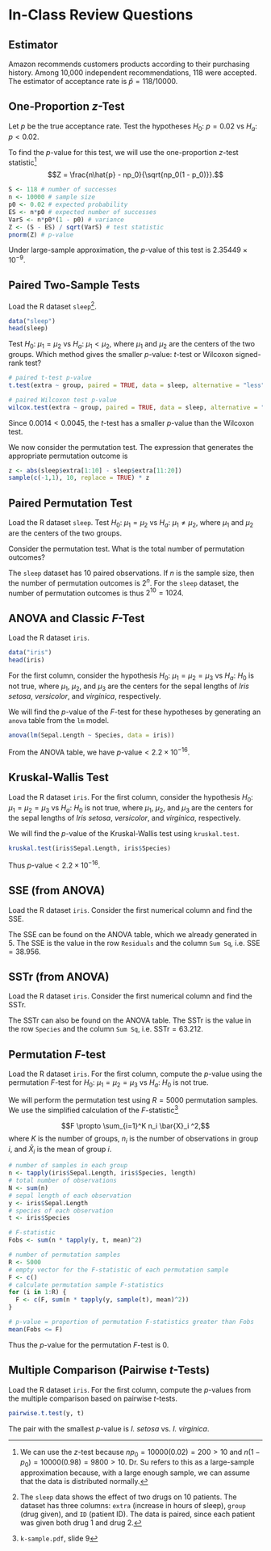 # In-Class Review Questions

## Estimator

Amazon recommends customers products according to their purchasing history.
Among 10,000 independent recommendations, 118 were accepted.
The estimator of acceptance rate is $\hat{p} = 118/10000$.

## One-Proportion $z$-Test

Let $p$ be the true acceptance rate.
Test the hypotheses
$H_0$: $p = 0.02$ vs $H_a$: $p < 0.02.$

To find the $p$-value for this test,
we will use the one-proportion $z$-test
statistic^[We can use the $z$-test because $np_0 = 10000(0.02) = 200 > 10$
and $n(1 - p_0) = 10000(0.98) = 9800 > 10$. 
Dr. Su refers to this as a large-sample approximation because, with a large enough sample,
we can assume that the data is distributed normally.]
$$Z = \frac{n\hat{p} - np_0}{\sqrt{np_0(1 - p_0)}}.$$

```r
S <- 118 # number of successes
n <- 10000 # sample size
p0 <- 0.02 # expected probability
ES <- n*p0 # expected number of successes
VarS <- n*p0*(1 - p0) # variance
Z <- (S - ES) / sqrt(VarS) # test statistic
pnorm(Z) # p-value
```

Under large-sample approximation, the $p$-value of this test is
$2.35449 \times 10^{-9}$.


## Paired Two-Sample Tests

Load the R dataset 
`sleep`^[The `sleep` data shows the effect of two drugs on 10 patients.
The dataset has three columns:
`extra` (increase in hours of sleep),
`group` (drug given), and
`ID` (patient ID).
The data is paired, since each patient was given both drug 1 and drug 2.].

```r
data("sleep")
head(sleep)
```

Test $H_0$: $\mu_1 = \mu_2$ vs $H_a$: $\mu_1 < \mu_2$,
where $\mu_1$ and $\mu_2$ are the centers of the two groups.
Which method gives the smaller $p$-value:
$t$-test or Wilcoxon signed-rank test?


```r
# paired t-test p-value
t.test(extra ~ group, paired = TRUE, data = sleep, alternative = "less")$p.value

# paired Wilcoxon test p-value
wilcox.test(extra ~ group, paired = TRUE, data = sleep, alternative = "less")$p.value
```

Since $0.0014 < 0.0045$, the $t$-test has a smaller $p$-value than the Wilcoxon test.

We now consider the permutation test.
The expression that generates the appropriate permutation outcome is

```r
z <- abs(sleep$extra[1:10] - sleep$extra[11:20])
sample(c(-1,1), 10, replace = TRUE) * z
```

## Paired Permutation Test

Load the R dataset `sleep`.
Test $H_0$: $\mu_1 = \mu_2$ vs $H_a$: $\mu_1 \neq \mu_2$,
where $\mu_1$ and $\mu_2$ are the centers of the two groups.

Consider the permutation test. What is the total number of permutation outcomes?

The `sleep` dataset has 10 paired observations.
If $n$ is the sample size, then the number of permutation outcomes is $2^n$.
For the `sleep` dataset,
the number of permutation outcomes is thus $2^{10} = 1024$.

## ANOVA and Classic $F$-Test

Load the R dataset `iris`.

```r
data("iris")
head(iris)
```


For the first column, consider the hypothesis
$H_0$: $\mu_1 = \mu_2 = \mu_3$ vs $H_a$: $H_0$ is not true,
where $\mu_1$, $\mu_2$, and $\mu_3$
are the centers for the sepal lengths of
*Iris setosa*, *versicolor*, and *virginica*, respectively.

We will find the $p$-value of the $F$-test for these hypotheses
by generating an `anova` table from the `lm` model.

```r
anova(lm(Sepal.Length ~ Species, data = iris))
```

From the ANOVA table, we have $p\text{-value} < 2.2 \times 10^{-16}$.

## Kruskal-Wallis Test

Load the R dataset `iris`.
For the first column, consider the hypothesis
$H_0$: $\mu_1 = \mu_2 = \mu_3$ vs $H_a$: $H_0$ is not true,
where $\mu_1$, $\mu_2$, and $\mu_3$
are the centers for the sepal lengths of
*Iris setosa*, *versicolor*, and *virginica*, respectively.

We will find the $p$-value of the Kruskal-Wallis test
using `kruskal.test`.

```r
kruskal.test(iris$Sepal.Length, iris$Species)
```

Thus $p\text{-value} < 2.2 \times 10^{-16}$.

## SSE (from ANOVA)

Load the R dataset `iris`.
Consider the first numerical column and find the SSE.

The SSE can be found on the ANOVA table,
which we already generated in 5.
The SSE is the value in the row `Residuals` and the column `Sum Sq`,
i.e. $\mathrm{SSE} = 38.956$.

## SSTr (from ANOVA)

Load the R dataset `iris`.
Consider the first numerical column and find the SSTr.

The SSTr can also be found on the ANOVA table.
The SSTr is the value in the row `Species` and the column `Sum Sq`,
i.e. $\mathrm{SSTr} = 63.212$.

## Permutation $F$-test

Load the R dataset `iris`.
For the first column, compute the $p$-value using the permutation $F$-test for
$H_0$: $\mu_1 = \mu_2 = \mu_3$ vs $H_a$: $H_0$ is not true.

We will perform the permutation test using $R = 5000$ permutation samples.
We use the simplified calculation of the $F$-statistic^[`k-sample.pdf`, slide 9]

$$F \propto \sum_{i=1}^K n_i \bar{X}_i ^2,$$
where $K$ is the number of groups,
$n_i$ is the number of observations in group $i$,
and $\bar{X}_i$ is the mean of group $i$.

```r
# number of samples in each group
n <- tapply(iris$Sepal.Length, iris$Species, length)
# total number of observations
N <- sum(n)
# sepal length of each observation
y <- iris$Sepal.Length
# species of each observation
t <- iris$Species

# F-statistic
Fobs <- sum(n * tapply(y, t, mean)^2)

# number of permutation samples
R <- 5000 
# empty vector for the F-statistic of each permutation sample
F <- c()
# calculate permutation sample F-statistics
for (i in 1:R) {
  F <- c(F, sum(n * tapply(y, sample(t), mean)^2))
}

# p-value = proportion of permutation F-statistics greater than Fobs
mean(Fobs <= F)
```

Thus the $p$-value for the permutation $F$-test is 0.

## Multiple Comparison (Pairwise $t$-Tests)

Load the R dataset `iris`.
For the first column, compute the $p$-values from the multiple comparison based on
pairwise $t$-tests.

```r
pairwise.t.test(y, t)
```

The pair with the smallest $p$-value is *I. setosa* vs. *I. virginica*.